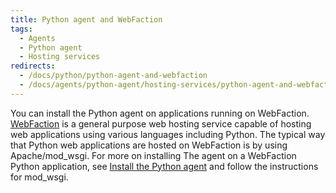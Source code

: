 ```yaml
---
title: Python agent and WebFaction
tags:
  - Agents
  - Python agent
  - Hosting services
redirects:
  - /docs/python/python-agent-and-webfaction
  - /docs/agents/python-agent/hosting-services/python-agent-and-webfaction
---
```


You can install the Python agent on applications running on WebFaction. [WebFaction](http://www.webfaction.com/) is a general purpose web hosting service capable of hosting web applications using various languages including Python. The typical way that Python web applications are hosted on WebFaction is by using Apache/mod_wsgi. For more on installing The agent on a WebFaction Python application, see [Install the Python agent](/docs/agents/python-agent/installation-configuration/python-agent-installation) and follow the instructions for mod_wsgi.
